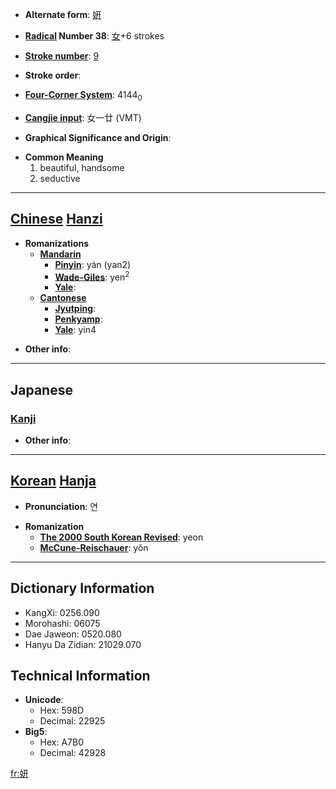 * '''Alternate form''': [[姸]]

* '''[[Wiktionary:Chinese radical index| Radical]] Number 38''': [[Wiktionary:Chinese radical index 女|女]]+6 strokes

* '''[[Wiktionary:Chinese total strokes index|Stroke number]]''': [[Wiktionary:Chinese total strokes index 9|9]]

* '''Stroke order''': 

* '''[[Wiktionary:Chinese four corner index|Four-Corner System]]''': 4144<sub>0</sub>

* '''[[Wiktionary:Chinese Cangjie index|Cangjie input]]''': 女一廿 (VMT)

* '''Graphical Significance and Origin''': 

* '''Common Meaning'''
*#beautiful, handsome
*# seductive


----

== [[Chinese]] [[Hanzi]] ==

* '''Romanizations'''
** '''[[Mandarin]]'''
*** '''[[Pinyin]]''': yán (yan2)
*** '''[[Wade-Giles]]''': yen<sup>2</sup>
*** '''[[Yale]]''': 
** '''[[Cantonese]]'''
*** '''[[Jyutping]]''':
*** '''[[Penkyamp]]''': 
*** '''[[Yale]]''': yin4

* '''Other info''': 

----

==Japanese==
===[[Kanji]]===
{{kanji|on readings=[[けん]] (ken), [[げん]] (gen)
|kun readings=[[うつくしい]] (utsukushii)
}}

* '''Other info''':  

----

== [[Korean]] [[Hanja]] ==

* '''Pronunciation''': 연

* '''Romanization'''
** '''[[The 2000 South Korean Revised Romanization|The 2000 South Korean Revised]]''': yeon
** '''[[McCune-Reischauer]]''': yŏn

----

== Dictionary Information ==

* KangXi: 0256.090
* Morohashi: 06075
* Dae Jaweon: 0520.080
* Hanyu Da Zidian: 21029.070

== Technical Information ==

* '''Unicode''':
** Hex: 598D
** Decimal: 22925
* '''Big5''':
** Hex: A7B0
** Decimal: 42928

[[fr:妍]]